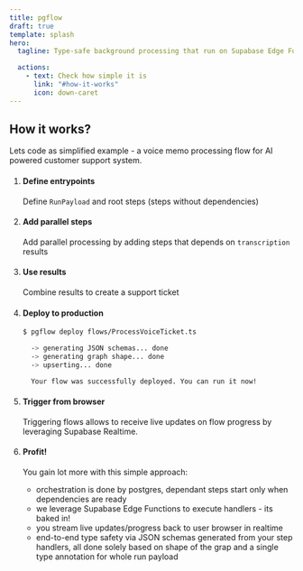 ```yaml
---
title: pgflow
draft: true
template: splash
hero:
  tagline: Type-safe background processing that run on Supabase Edge Functions or dedicated workers and stream updates back to the browser

  actions:
    - text: Check how simple it is
      link: "#how-it-works"
      icon: down-caret
---
```



## How it works?

Lets code as simplified example - a voice memo processing flow
for AI powered customer support system.

<Steps>

1. #### Define entrypoints

   Define `RunPayload` and root steps (steps without dependencies)

   <CodeAfterMarker code={_01_entrypoint} lang="ts" />

2. #### Add parallel steps

   Add parallel processing by adding steps that depends on `transcription` results

   <CodeAfterMarker code={_02_parallel_processing} lang="ts" />

3. #### Use results

   Combine results to create a support ticket

   <CodeAfterMarker code={_03_combine} lang="ts" />

4. #### Deploy to production

   ```sh
   $ pgflow deploy flows/ProcessVoiceTicket.ts

     -> generating JSON schemas... done
     -> generating graph shape... done
     -> upserting... done

     Your flow was successfully deployed. You can run it now!
   ```

5. #### Trigger from browser

   Triggering flows allows to receive live updates on flow progress by leveraging Supabase Realtime.

   <CodeAfterMarker code={_05_trigger} lang="ts" />

6. #### Profit!

   You gain lot more with this simple approach:

   - orchestration is done by postgres, dependant steps start only when dependencies are ready
   - we leverage Supabase Edge Functions to execute handlers - its baked in!
   - you stream live updates/progress back to user browser in realtime
   - end-to-end type safety via JSON schemas generated from your step handlers, all done solely based on shape of the grap and a single type annotation for whole run payload

</Steps>
